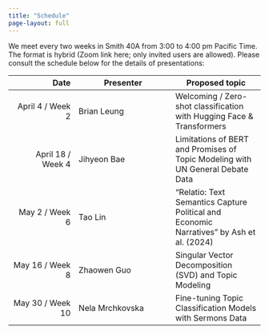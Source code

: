 ```yaml
---
title: "Schedule"
page-layout: full
---
```


We meet every two weeks in Smith 40A from 3:00 to 4:00 pm Pacific Time. The format is hybrid (Zoom link here; only invited users are allowed). Please consult the schedule below for the details of presentations:

|              Date | Presenter       | Proposed topic                                                                           |
|------------------:|----------------------------|--------------------------|
|  April 4 / Week 2 | Brian Leung     | Welcoming / Zero-shot classification with Hugging Face & Transformers                    |
| April 18 / Week 4 | Jihyeon Bae     | Limitations of BERT and Promises of Topic Modeling with UN General Debate Data           |
|    May 2 / Week 6 | Tao Lin         | “Relatio: Text Semantics Capture Political and Economic Narratives” by Ash et al. (2024) |
|   May 16 / Week 8 | Zhaowen Guo     | Singular Vector Decomposition (SVD) and Topic Modeling                                   |
|  May 30 / Week 10 | Nela Mrchkovska | Fine-tuning Topic Classification Models with Sermons Data                                |
